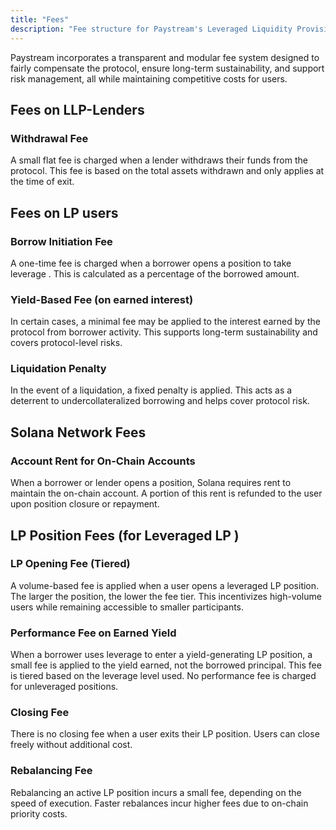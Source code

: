 ```yaml
---
title: "Fees"
description: "Fee structure for Paystream's Leveraged Liquidity Provisioning (LLP) system."
---
```



Paystream incorporates a transparent and modular fee system designed to fairly compensate the protocol, ensure long-term sustainability, and support risk management, all while maintaining competitive costs for users.

## Fees on LLP-Lenders

### Withdrawal Fee
A small flat fee is charged when a lender withdraws their funds from the protocol. This fee is based on the total assets withdrawn and only applies at the time of exit.

## Fees on LP users 

### Borrow Initiation Fee
A one-time fee is charged when a borrower opens a position to take leverage . This is calculated as a percentage of the borrowed amount.

### Yield-Based Fee (on earned interest)
In certain cases, a minimal fee may be applied to the interest earned by the protocol from borrower activity. This supports long-term sustainability and covers protocol-level risks.

### Liquidation Penalty
In the event of a liquidation, a fixed penalty is applied. This acts as a deterrent to undercollateralized borrowing and helps cover protocol risk.

## Solana Network Fees

### Account Rent for On-Chain Accounts
When a borrower or lender opens a position, Solana requires rent to maintain the on-chain account.
A portion of this rent is refunded to the user upon position closure or repayment.

## LP Position Fees (for Leveraged LP )

### LP Opening Fee (Tiered)
A volume-based fee is applied when a user opens a leveraged LP position. The larger the position, the lower the fee tier. This incentivizes high-volume users while remaining accessible to smaller participants.

### Performance Fee on Earned Yield
When a borrower uses leverage to enter a yield-generating LP position, a small fee is applied to the yield earned, not the borrowed principal. This fee is tiered based on the leverage level used.
No performance fee is charged for unleveraged positions.

### Closing Fee
There is no closing fee when a user exits their LP position. Users can close freely without additional cost.

### Rebalancing Fee
Rebalancing an active LP position incurs a small fee, depending on the speed of execution. Faster rebalances incur higher fees due to on-chain priority costs. 